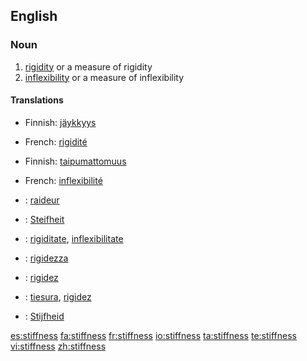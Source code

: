==English==

===Noun===
{{en-noun|es|-}}

# [[rigidity]] or a measure of rigidity
# [[inflexibility]] or a measure of inflexibility

====Translations====
{{trans-top|rigidity}}
*Finnish: [[jäykkyys]]
{{trans-mid}}
*French: [[rigidité]]
{{trans-bottom}}

{{trans-top|inflexibility}}
*Finnish: [[taipumattomuus]]
{{trans-mid}}
*French: [[inflexibilité]]
{{trans-bottom}}

{{checktrans-top}}
*{{ttbc|French}}: [[raideur]]
*{{ttbc|German}}: [[Steifheit]]
*{{ttbc|Interlingua}}: [[rigiditate]], [[inflexibilitate]]
*{{ttbc|Italian}}: [[rigidezza]]
{{checktrans-mid}}
*{{ttbc|Portuguese}}: [[rigidez]]
*{{ttbc|Spanish}}: [[tiesura]], [[rigidez]]
*{{ttbc|Dutch}}: [[Stijfheid]]
{{checktrans-bottom}}

[[es:stiffness]]
[[fa:stiffness]]
[[fr:stiffness]]
[[io:stiffness]]
[[ta:stiffness]]
[[te:stiffness]]
[[vi:stiffness]]
[[zh:stiffness]]